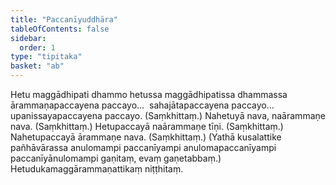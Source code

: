 ```yaml
---
title: "Paccanīyuddhāra"
tableOfContents: false
sidebar:
  order: 1
type: "tipitaka"
basket: "ab"
---
```



<DynamicBreadcrumb />

<Division number="475">

<Paragraph number="1043">
Hetu maggādhipati dhammo hetussa maggādhipatissa dhammassa ārammaṇapaccayena paccayo…  sahajātapaccayena paccayo…  upanissayapaccayena paccayo. (Saṃkhittaṃ.)
</Paragraph>

</Division>
<Division number="476">

<Paragraph number="1044">
Nahetuyā nava, naārammaṇe nava. (Saṃkhittaṃ.)
</Paragraph>

<Paragraph number="1045">
Hetupaccayā naārammaṇe tīṇi. (Saṃkhittaṃ.)
</Paragraph>

<Paragraph number="1046">
Nahetupaccayā ārammaṇe nava. (Saṃkhittaṃ.)
</Paragraph>

<Paragraph number="1047">
(Yathā kusalattike pañhāvārassa anulomampi paccanīyampi anulomapaccanīyampi paccanīyānulomampi gaṇitaṃ, evaṃ gaṇetabbaṃ.)

</Paragraph>
</Division>

<Paragraph number="1048" type="center">
Hetudukamaggārammaṇattikaṃ niṭṭhitaṃ.
</Paragraph>